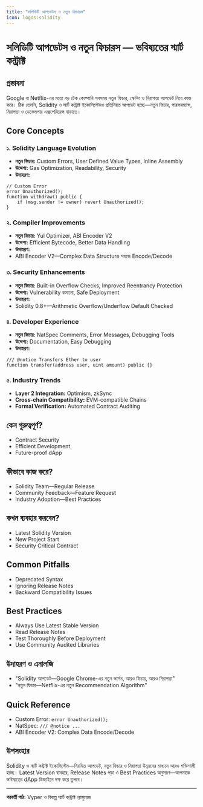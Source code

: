 ```yaml
---
title: "সলিডিটি আপডেটস ও নতুন ফিচারস"
icon: logos:solidity
---
```


# সলিডিটি আপডেটস ও নতুন ফিচারস — ভবিষ্যতের স্মার্ট কন্ট্রাক্ট

## প্রস্তাবনা

Google বা Netflix-এর মতো বড় টেক কোম্পানি সবসময় নতুন ফিচার, স্কেলিং ও নিরাপত্তা আপডেট নিয়ে কাজ করে। ঠিক তেমনি, Solidity ও স্মার্ট কন্ট্রাক্ট ইকোসিস্টেমও প্রতিনিয়ত আপডেট হচ্ছে—নতুন ফিচার, পারফরম্যান্স, নিরাপত্তা ও ডেভেলপার এক্সপেরিয়েন্স বাড়াতে।

## Core Concepts

### ১. Solidity Language Evolution
- **নতুন ফিচার:** Custom Errors, User Defined Value Types, Inline Assembly
- **উদ্দেশ্য:** Gas Optimization, Readability, Security
- **উদাহরণ:**
```solidity
// Custom Error
error Unauthorized();
function withdraw() public {
    if (msg.sender != owner) revert Unauthorized();
}
```

### ২. Compiler Improvements
- **নতুন ফিচার:** Yul Optimizer, ABI Encoder V2
- **উদ্দেশ্য:** Efficient Bytecode, Better Data Handling
- **উদাহরণ:**
- ABI Encoder V2—Complex Data Structure সহজে Encode/Decode

### ৩. Security Enhancements
- **নতুন ফিচার:** Built-in Overflow Checks, Improved Reentrancy Protection
- **উদ্দেশ্য:** Vulnerability কমানো, Safe Deployment
- **উদাহরণ:**
- Solidity 0.8+—Arithmetic Overflow/Underflow Default Checked

### ৪. Developer Experience
- **নতুন ফিচার:** NatSpec Comments, Error Messages, Debugging Tools
- **উদ্দেশ্য:** Documentation, Easy Debugging
- **উদাহরণ:**
```solidity
/// @notice Transfers Ether to user
function transfer(address user, uint amount) public {}
```

### ৫. Industry Trends
- **Layer 2 Integration:** Optimism, zkSync
- **Cross-chain Compatibility:** EVM-compatible Chains
- **Formal Verification:** Automated Contract Auditing

## কেন গুরুত্বপূর্ণ?
- Contract Security
- Efficient Development
- Future-proof dApp

## কীভাবে কাজ করে?
- Solidity Team—Regular Release
- Community Feedback—Feature Request
- Industry Adoption—Best Practices

## কখন ব্যবহার করবেন?
- Latest Solidity Version
- New Project Start
- Security Critical Contract

## Common Pitfalls
- Deprecated Syntax
- Ignoring Release Notes
- Backward Compatibility Issues

## Best Practices
- Always Use Latest Stable Version
- Read Release Notes
- Test Thoroughly Before Deployment
- Use Community Audited Libraries

## উদাহরণ ও এনালজি
- "Solidity আপডেট—Google Chrome-এর নতুন ভার্সন, আরও ফিচার, আরও নিরাপত্তা"
- "নতুন ফিচার—Netflix-এর নতুন Recommendation Algorithm"

## Quick Reference
- Custom Error: `error Unauthorized();`
- NatSpec: `/// @notice ...`
- ABI Encoder V2: Complex Data Encode/Decode

## উপসংহার

Solidity ও স্মার্ট কন্ট্রাক্ট ইকোসিস্টেম—নিয়মিত আপডেট, নতুন ফিচার ও নিরাপত্তা উন্নয়নের মাধ্যমে আরও শক্তিশালী হচ্ছে। Latest Version ব্যবহার, Release Notes পড়া ও Best Practices অনুসরণ—আপনাকে ভবিষ্যতের dApp ডিজাইনে দক্ষ করে তুলবে।

---

**পরবর্তী পাঠ:** Vyper ও বিকল্প স্মার্ট কন্ট্রাক্ট ল্যাঙ্গুয়েজ
